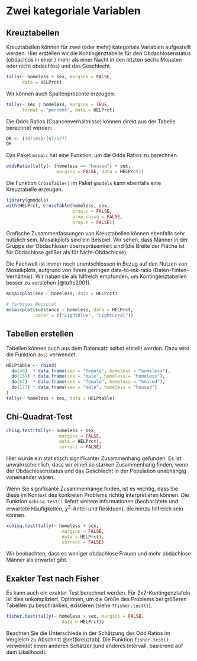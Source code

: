# Zwei kategoriale Variablen
## Kreuztabellen {#kreuztab}
\index{Kreuztabellen}

Kreuztabellen können für zwei (oder mehr) kategoriale Variablen aufgestellt werden. Hier erstellen wir die Kontingenztabelle für den Obdachlosenstatus (obdachlos in einer / mehr als einer Nacht in den letzten sechs Monaten oder nicht obdachlos) und das Geschlecht. 

```r
tally(~ homeless + sex, margins = FALSE, 
      data = HELPrct)
```

Wir können auch Spaltenprozente erzeugen:

```r
tally(~ sex | homeless, margins = TRUE, 
      format = "percent", data = HELPrct)
```
\index{format Option}

Die Odds Ratios (Chancenverhältnisse) können direkt aus der Tabelle berechnet werden:

```r
OR <- (40/169)/(67/177)
OR
```

Das Paket `mosaic` hat eine Funktion, um die Odds Ratios zu berechnen.

```r
oddsRatio(tally(~ (homeless == "housed") + sex,
                   margins = FALSE, data = HELPrct))
```

Die Funktion `CrossTable()` im Paket `gmodels` kann ebenfalls eine Kreuztabelle erzeugen.
\index{CrossTable()}

```r
library(gmodels)
with(HELPrct, CrossTable(homeless, sex, 
                         prop.r = FALSE, 
                         prop.chisq = FALSE, 
                         prop.t = FALSE))

```


Grafische Zusammenfassungen von Kreuztabellen können ebenfalls sehr nützlich sein. Mosaikplots sind ein Beispiel. Wir sehen, dass Männer in der Gruppe der Obdachlosen überrepräsentiert sind (die Breite der Fläche ist für Obdachlose größer als für Nicht-Obdachlose).

:::{.achtung data-latex="{achtung}"}
Die Fachwelt ist immer noch unentschlossen in Bezug auf den Nutzen von Mosaikplots, aufgrund von
ihrem geringen data-to-ink-ratio (Daten-Tinten-Verhältnis). Wir haben sie als hilfreich empfunden, um Kontingenztabellen besser zu verstehen [@tufte2001].
:::

```r
mosaicplot(sex ~ homeless, data = HELPrct)
```

```r
# farbiges Beispiel 
mosaicplot(substance ~ homeless, data = HELPrct,
           color = c("LightBlue", "LightCoral")) 
```
\index{color Option}

## Tabellen erstellen

Tabellen können auch aus dem Datensatz selbst erstellt werden. Dazu wird die Funktion `do()` verwendet.

```r
HELPtable <- rbind(
  do(40)  * data.frame(sex = "female", homeless = "homeless"),
  do(169) * data.frame(sex = "male", homeless = "homeless"),
  do(67)  * data.frame(sex = "female", homeless = "housed"),
  do(177) * data.frame(sex = "male", homeless = "housed")
)
tally(~ homeless + sex, data = HELPtable)
```
\index{do()}

## Chi-Quadrat-Test

```r
chisq.test(tally(~ homeless + sex, 
                    margins = FALSE,
                    data = HELPrct), 
                    correct = FALSE)
```
\index{chisq.test()}
\index{correct Option}
\index{library()}
\index{oddsRatio()}
Hier wurde ein statistisch signifikanter Zusammenhang gefunden: Es ist unwahrscheinlich, dass wir einen so starken Zusammenhang finden, wenn der Obdachlosenstatus und das Geschlecht in der Population unabhängig voneinander wären. 

Wenn Sie signifikante Zusammenhänge finden, ist es wichtig, dass Sie diese im Kontext des konkreten Problems richtig interpretieren können. Die Funktion `xchisq.test()` liefert weitere Informationen (beobachtete und erwartete Häufigkeiten, $\chi^2$-Anteil und Residuen), die hierzu hilfreich sein können.

```r
xchisq.test(tally(~ homeless + sex, 
                     margins = FALSE, 
                     data = HELPrct), 
                     correct = FALSE)
```

Wir beobachten, dass es weniger obdachlose Frauen und mehr obdachlose Männer als erwartet gibt. 

## Exakter Test nach Fisher
\index{Exakter Test nach Fisher}
Es kann auch ein exakter Test berechnet werden. Für 2x2-Kontingenztafeln ist dies unkompliziert. Optionen, um die Größe des Problems bei größeren Tabellen zu beschränken, existieren (siehe `?fisher.test()`).
\index{fisher.test()}

```r
fisher.test(tally(~ homeless + sex, margins = FALSE, 
                     data = HELPrct))
```

:::{.tiefereinsteigen data-latex="{tiefereinsteigen}"}
Beachten Sie die Unterschiede in der Schätzung des Odd Ratios im Vergleich zu Abschnitt \@ref(kreuztab). Die Funktion `fisher.test()` verwendet einen anderen Schätzer (und anderes Intervall, basierend auf dem Likelihood).
:::

\index{margins Option}